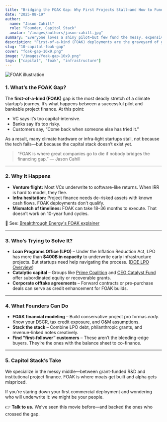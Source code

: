 ```yaml
---
title: "Bridging the FOAK Gap: Why First Projects Stall—and How to Fund Them"
date: "2025-08-19"
author:
  name: "Jason Cahill"
  role: "Founder, Capitol Stack"
  avatar: "/images/authors/jason-cahill.jpg"
summary: "Everyone loves a shiny pilot—but few fund the messy, expensive first commercial projects. Here’s how to bridge the FOAK gap."
description: "First-of-a-kind (FOAK) deployments are the graveyard of good climate tech. Venture doesn't want to touch them. Banks say come back later. And startups get stranded in the messy middle. Let's talk about how to close the gap."
slug: "10-capital-foak-gap"
cover: "foak-gap-16x9.png"
image: "/images/foak-gap-16x9.png"
tags: ["capital", "foak", "infrastructure"]
---
```


![FOAK illustration](/images/foak-gap-16x9.png)

### 1. What’s the FOAK Gap?

The **first-of-a-kind (FOAK)** gap is the most deadly stretch of a climate startup’s journey. It’s what happens between a successful pilot and bankable project finance. At this point:

- VC says it’s too capital-intensive.
- Banks say it’s too risky.
- Customers say, “Come back when someone else has tried it.”

As a result, many climate hardware or infra-light startups stall, not because the tech fails—but because the capital stack doesn’t exist yet.

> “FOAK is where great companies go to die if nobody bridges the financing gap.” — Jason Cahill

---

### 2. Why It Happens

- **Venture flight:** Most VCs underwrite to software-like returns. When IRR is hard to model, they flee.
- **Infra hesitation:** Project finance needs de-risked assets with known cash flows. FOAK deployments don’t qualify.
- **Mismatch of timelines:** FOAK can take 18–36 months to execute. That doesn’t work on 10-year fund cycles.

🧠 See: [Breakthrough Energy's FOAK explainer](https://www.breakthroughenergy.org/newsletter/foak-first-of-a-kind-projects/)

---

### 3. Who’s Trying to Solve It?

- **Loan Programs Office (LPO)** – Under the Inflation Reduction Act, LPO has more than **$400B in capacity** to underwrite early infrastructure projects. But startups need help navigating the process. ([DOE LPO Overview](https://www.energy.gov/lpo/loan-programs-office))
- **Catalytic capital** – Groups like [Prime Coalition](https://primecoalition.org/) and [CEG Catalyst Fund](https://www.cleanegroup.org/ceg-projects/catalyst/) offer subordinated equity or recoverable grants.
- **Corporate offtake agreements** – Forward contracts or pre-purchase deals can serve as credit enhancement for FOAK builds.

---

### 4. What Founders Can Do

- **FOAK financial modeling** – Build conservative project pro formas *early*. Know your DSCR, tax credit exposure, and O&M assumptions.
- **Stack the stack** – Combine LPO debt, philanthropic grants, and revenue-linked notes creatively.
- **Find “first-follower” customers** – These aren’t the bleeding-edge buyers. They’re the ones with the balance sheet to co-finance.

---

### 5. Capitol Stack’s Take

We specialize in the messy middle—between grant-funded R&D and institutional project finance. FOAK is where moats get built and alpha gets mispriced.

If you’re staring down your first commercial deployment and wondering who will underwrite it: we might be your people.

👉 **Talk to us.** We’ve seen this movie before—and backed the ones who crossed the gap.

